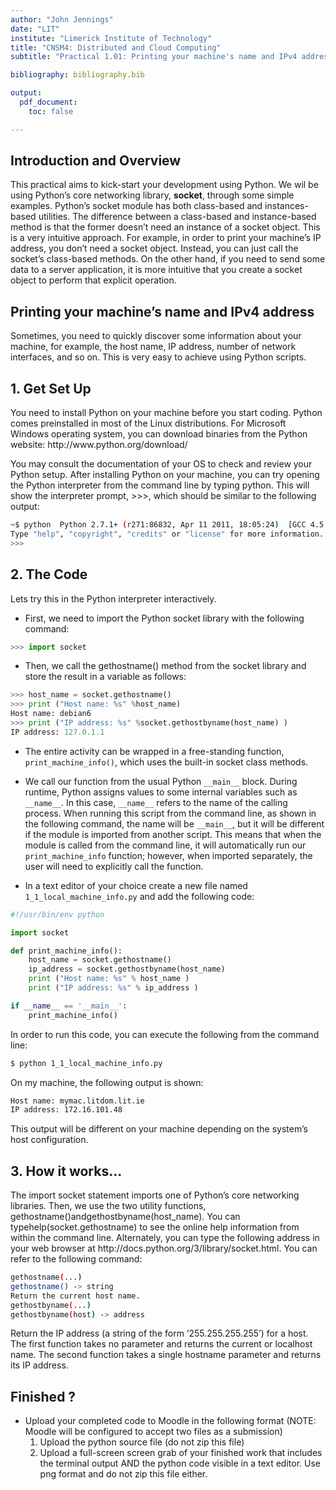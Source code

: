 ```yaml
---
author: "John Jennings"
date: "LIT"
institute: "Limerick Institute of Technology"
title: "CNSM4: Distributed and Cloud Computing"
subtitle: "Practical 1.01: Printing your machine's name and IPv4 address"

bibliography: bibliography.bib

output:
  pdf_document:
    toc: false

---
```


## Introduction and Overview

This practical aims to kick-start your development using Python. We wil be using Python's core networking library, __socket__, through some simple examples. Python's socket module has both class-based and instances-based utilities. The difference between a class-based and instance-based method is that the former doesn't need an instance of a socket object. This is a very intuitive approach. For example, in order to print your machine's IP address, you don't need a socket object. Instead, you can just call the socket's class-based methods. On the other hand, if you need to send some data to a server application, it is more intuitive that you create a socket object to perform that explicit operation.

## Printing your machine's name and IPv4 address
Sometimes, you need to quickly discover some information about your machine, for example, the host name, IP address, number of network interfaces, and so on. This is very easy to achieve using Python scripts.

## 1. Get Set Up
You need to install Python on your machine before you start coding. Python comes preinstalled in most of the Linux distributions. For Microsoft Windows operating system, you can download binaries from the Python website: http://www.python.org/download/

You may consult the documentation of your OS to check and review your Python setup. After installing Python on your machine, you can try opening the Python interpreter from the command line by typing python. This will show the interpreter prompt, >>>, which should be similar to the following output:

```bash
~$ python  Python 2.7.1+ (r271:86832, Apr 11 2011, 18:05:24)  [GCC 4.5.2] on linux2  
Type "help", "copyright", "credits" or "license" for more information. 
>>>
```

## 2. The Code
Lets try this in the Python interpreter interactively.

* First, we need to import the Python socket library with the following command:

```python
>>> import socket 
```

* Then, we call the gethostname() method from the socket library and store the result in a variable as follows:

```python
>>> host_name = socket.gethostname() 
>>> print ("Host name: %s" %host_name) 
Host name: debian6 
>>> print ("IP address: %s" %socket.gethostbyname(host_name) )
IP address: 127.0.1.1 
```

*	The entire activity can be wrapped in a free-standing function, ```print_machine_info()```, which uses the built-in socket class methods.
*	We call our function from the usual Python ```__main__``` block. During runtime, Python assigns values to some internal variables such as ```__name__```. In this case, ```__name__``` refers to the name of the calling process. When running this script from the command line, as shown in the following command, the name will be ```__main__```, but it will be different if the module is imported from another script. This means that when the module is called from the command line, it will automatically run our ```print_machine_info``` function; however, when imported separately, the user will need to explicitly call the function.

* In a text editor of your choice create a new file named ```1_1_local_machine_info.py```  and add the following code:

```python
#!/usr/bin/env python 

import socket  

def print_machine_info():     
	host_name = socket.gethostname()     
	ip_address = socket.gethostbyname(host_name)     
	print ("Host name: %s" % host_name )    
	print ("IP address: %s" % ip_address ) 

if __name__ == '__main__':     
	print_machine_info()
```

In order to run this code, you can execute the following from the command line:
```bash
$ python 1_1_local_machine_info.py 
```
On my machine, the following output is shown:
```bash
Host name: mymac.litdom.lit.ie
IP address: 172.16.101.48 
```

This output will be different on your machine depending on the system's host configuration.

## 3. How it works...
The import socket statement imports one of Python's core networking libraries. Then, we use the two utility functions, gethostname()andgethostbyname(host_name). You can typehelp(socket.gethostname) to see the online help information from within the command line.  Alternately, you can type the following address in your web browser at http://docs.python.org/3/library/socket.html. You can refer to the following command:

```bash
gethostname(...)     
gethostname() -> string      
Return the current host name.   
gethostbyname(...)     
gethostbyname(host) -> address      
```

Return the IP address (a string of the form '255.255.255.255') for a host. 
The first function takes no parameter and returns the current or localhost name. The second function takes a single hostname parameter and returns its IP address.

## Finished ?
* Upload your completed code to Moodle in the following format (NOTE: Moodle will be configured to accept two files as a submission)
	1. Upload the python source file (do not zip this file)
	2. Upload a full-screen screen grab of your finished work that includes the terminal output AND the python code visible in a text editor. Use png format and do not zip this file either. 
	

